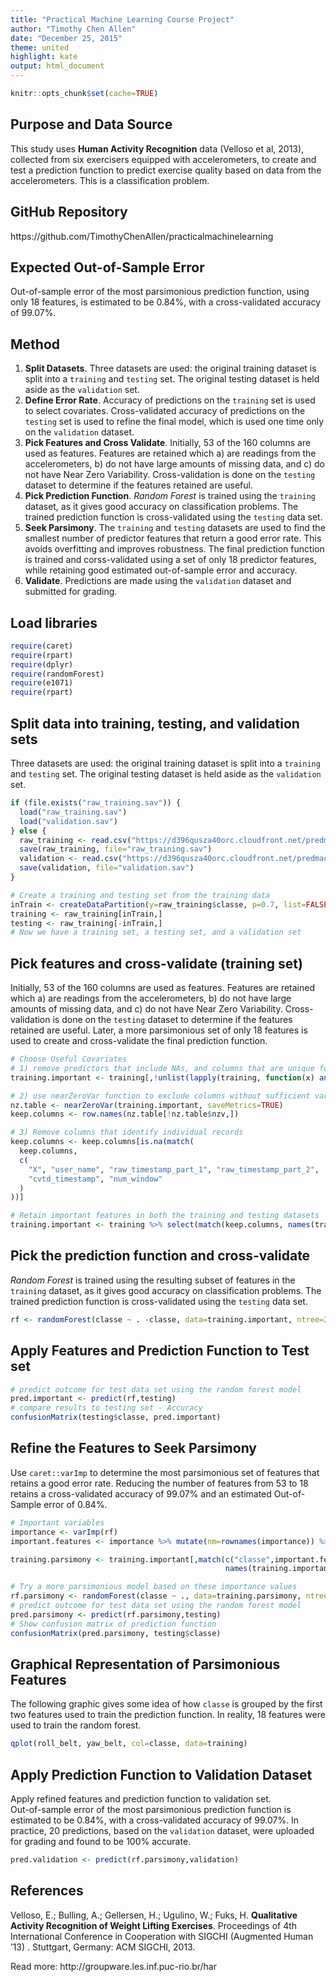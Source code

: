 ```yaml
---
title: "Practical Machine Learning Course Project"
author: "Timothy Chen Allen"
date: "December 25, 2015"
theme: united
highlight: kate
output: html_document
---
```


```r
knitr::opts_chunk$set(cache=TRUE)
```

## Purpose and Data Source
This study uses **Human Activity Recognition** data (Velloso et al, 2013), collected from six
exercisers equipped with accelerometers, to create and test a prediction function to predict
exercise quality based on data from the accelerometers.  This is a classification problem.

## GitHub Repository
https://github.com/TimothyChenAllen/practicalmachinelearning

## Expected Out-of-Sample Error
Out-of-sample error of
the most parsimonious prediction function,
using only 18 features,
is estimated to be 0.84%, with a cross-validated
accuracy of 99.07%.

## Method
1. **Split Datasets**. Three datasets are used: the original training dataset is split into a `training` and `testing` set. The original testing dataset is held aside as the `validation` set.
2. **Define Error Rate**. Accuracy of predictions on the `training` set is used to
select covariates.  Cross-validated accuracy of predictions on the `testing` set is used to refine 
the final model, which is used one time only on the `validation` dataset.
3. **Pick Features and Cross Validate**. Initially,
53 of the 160 columns are used as features.  Features are retained
which a) are readings from the accelerometers, b) do not have large amounts of missing data, and c) do not have Near Zero Variability.  Cross-validation is done on the `testing` dataset to determine if the
features retained are useful.
4. **Pick Prediction Function**.  *Random Forest* is trained using the `training` dataset,
as it gives good accuracy on 
classification problems.  The trained prediction function is cross-validated using the `testing` data set.
5. **Seek Parsimony**.  The `training` and `testing` datasets are used to find the smallest number
of predictor features that return a good error rate.  This avoids overfitting and improves robustness.
The final prediction function is trained
and corss-validated using a set of only 18
predictor features, while retaining good estimated
out-of-sample error and accuracy.
6. **Validate**. Predictions are made using the `validation` dataset and submitted for grading.

## Load libraries
```r
require(caret)
require(rpart)
require(dplyr)
require(randomForest)
require(e1071)
require(rpart)
```

## Split data into training, testing, and validation sets
Three datasets are used: the original training dataset is split into a `training` and `testing` set. The original testing dataset is held aside as the `validation` set.
```r
if (file.exists("raw_training.sav")) {
  load("raw_training.sav")
  load("validation.sav")
} else {
  raw_training <- read.csv("https://d396qusza40orc.cloudfront.net/predmachlearn/pml-training.csv")
  save(raw_training, file="raw_training.sav")
  validation <- read.csv("https://d396qusza40orc.cloudfront.net/predmachlearn/pml-testing.csv")
  save(validation, file="validation.sav")
}

# Create a training and testing set from the training data
inTrain <- createDataPartition(y=raw_training$classe, p=0.7, list=FALSE)
training <- raw_training[inTrain,]
testing <- raw_training[-inTrain,]
# Now we have a training set, a testing set, and a validation set
```

## Pick features and cross-validate (training set)
Initially, 53 of the 160 columns are used as features.  Features are retained
which a) are readings from the accelerometers, b) do not have large amounts of missing data, and 
c) do not have Near Zero Variability.  Cross-validation is done on the `testing` dataset to determine if the
features retained are useful.  Later, a more 
parsimonious set of only 18 features is used to
create and cross-validate the final prediction
function.
```r
# Choose Useful Covariates
# 1) remove predictors that include NAs, and columns that are unique for the user/instance
training.important <- training[,!unlist(lapply(training, function(x) any(is.na(x))))]

# 2) use nearZeroVar function to exclude columns without sufficient variance
nz.table <- nearZeroVar(training.important, saveMetrics=TRUE)
keep.columns <- row.names(nz.table[!nz.table$nzv,])

# 3) Remove columns that identify individual records
keep.columns <- keep.columns[is.na(match(
  keep.columns,
  c(
    "X", "user_name", "raw_timestamp_part_1", "raw_timestamp_part_2",
    "cvtd_timestamp", "num_window"
  )
))]

# Retain important features in both the training and testing datasets
training.important <- training %>% select(match(keep.columns, names(training)))
```

## Pick the prediction function and cross-validate 
*Random Forest* is trained using the resulting subset of features in the `training` dataset,
as it gives good accuracy on 
classification problems.  The trained prediction function is cross-validated using the `testing` data set.
```r
rf <- randomForest(classe ~ . -classe, data=training.important, ntree=200 )
```

## Apply Features and Prediction Function to Test set
```r
# predict outcome for test data set using the random forest model
pred.important <- predict(rf,testing)
# compare results to testing set - Accuracy
confusionMatrix(testing$classe, pred.important)
```

## Refine the Features to Seek Parsimony
Use `caret::varImp` to
determine the most parsimonious set of features
that retains a good error rate.  Reducing the number 
of features from 53 to 18 retains a cross-validated
accuracy of 99.07% and an estimated Out-of-Sample error
of 0.84%.
```r
# Important variables
importance <- varImp(rf)
important.features <- importance %>% mutate(nm=rownames(importance)) %>% arrange(desc(Overall))

training.parsimony <- training.important[,match(c("classe",important.features[1:18,]$nm),
                                                names(training.important))]

# Try a more parsimonious model based on these importance values
rf.parsimony <- randomForest(classe ~ ., data=training.parsimony, ntree=200 )
# predict outcome for test data set using the random forest model
pred.parsimony <- predict(rf.parsimony,testing)
# Show confusion matrix of prediction function
confusionMatrix(pred.parsimony, testing$classe)
```

## Graphical Representation of Parsimonious Features
The following graphic gives some idea of how `classe`
is grouped by the first two features used to
train the prediction function.  In reality,
18 features were used to train the random forest.
```r
qplot(roll_belt, yaw_belt, col=classe, data=training)
```

## Apply Prediction Function to Validation Dataset
Apply refined features and prediction function to validation set.  
Out-of-sample error of
the most parsimonious prediction function
is estimated to be 0.84%, with a cross-validated
accuracy of 99.07%.  In practice,
20 predictions, based on the `validation` dataset, 
were uploaded for grading and found to be 100% accurate.

```r
pred.validation <- predict(rf.parsimony,validation)
```

## References
Velloso, E.; Bulling, A.; Gellersen, H.; Ugulino, W.; Fuks, H. **Qualitative Activity Recognition of Weight Lifting Exercises**. Proceedings of 4th International Conference in Cooperation with SIGCHI (Augmented Human '13) . Stuttgart, Germany: ACM SIGCHI, 2013.

Read more: http://groupware.les.inf.puc-rio.br/har